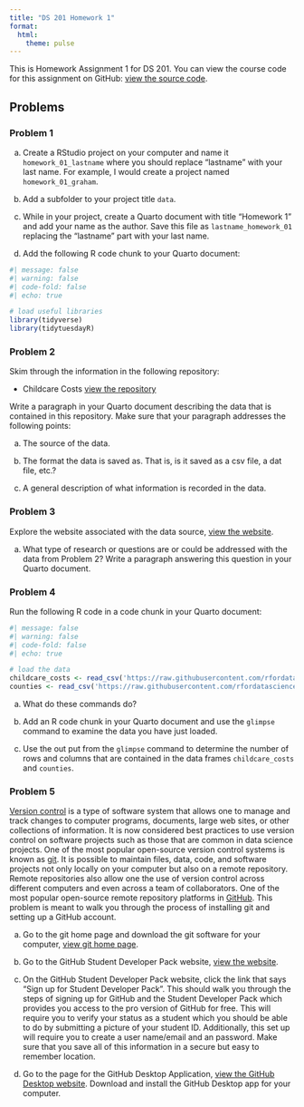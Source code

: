 ```yaml
---
title: "DS 201 Homework 1"
format: 
  html:
    theme: pulse  
---
```


This is Homework Assignment 1 for DS 201. You can view the course code for this assignment on GitHub: [view the source code](https://github.com/jmgraham30/ds_201_assignments/blob/main/homework_01/index.qmd).

## Problems

### Problem 1

a. Create a RStudio project on your computer and name it `homework_01_lastname` where you should replace "lastname" with your last name. For example, I would create a project named `homework_01_graham`. 

b. Add a subfolder to your project title `data`. 

c. While in your project, create a Quarto document with title "Homework 1" and add your name as the author. Save this file as `lastname_homework_01` replacing the "lastname" part with your last name.

d. Add the following R code chunk to your Quarto document:

```r
#| message: false
#| warning: false
#| code-fold: false
#| echo: true

# load useful libraries
library(tidyverse)
library(tidytuesdayR)
```

### Problem 2

Skim through the information in the following repository:

- Childcare Costs [view the repository](https://github.com/rfordatascience/tidytuesday/blob/master/data/2023/2023-05-09/readme.md)

Write a paragraph in your Quarto document describing the data that is contained in this repository. Make sure that your paragraph addresses the following points:

a. The source of the data. 

b. The format the data is saved as. That is, is it saved as a csv file, a dat file, etc.?

c. A general description of what information is recorded in the data.

### Problem 3

Explore the website associated with the data source, [view the website](https://www.dol.gov/agencies/wb/topics/featured-childcare).

a. What type of research or questions are or could be addressed with the data from Problem 2? Write a paragraph answering this question in your Quarto document. 

### Problem 4

Run the following R code in a code chunk in your Quarto document:

```r
#| message: false
#| warning: false
#| code-fold: false
#| echo: true

# load the data
childcare_costs <- read_csv('https://raw.githubusercontent.com/rfordatascience/tidytuesday/master/data/2023/2023-05-09/childcare_costs.csv')
counties <- read_csv('https://raw.githubusercontent.com/rfordatascience/tidytuesday/master/data/2023/2023-05-09/counties.csv')
```

a. What do these commands do? 

b. Add an R code chunk in your Quarto document and use the `glimpse` command to examine the data you have just loaded. 

c. Use the out put from the `glimpse` command to determine the number of rows and columns that are contained in the data frames `childcare_costs` and `counties`.


### Problem 5

[Version control](https://en.wikipedia.org/wiki/Version_control) is a type of software system that allows one to manage and track changes to computer programs, documents, large web sites, or other collections of information. It is now considered best practices to use version control on software projects such as those that are common in data science projects. One of the most popular open-source version control systems is known as [git](https://git-scm.com/). It is possible to maintain files, data, code, and software projects not only locally on your computer but also on a remote repository. Remote repositories also allow one the use of version control across different computers and even across a team of collaborators. One of the most popular open-source remote repository platforms in [GitHub](https://github.com/). This problem is meant to walk you through the process of installing git and setting up a GitHub account. 

a. Go to the git home page and download the git software for your computer, [view git home page](https://git-scm.com/).

b. Go to the GitHub Student Developer Pack website, [view the website](https://education.github.com/pack).

c. On the GitHub Student Developer Pack website, click the link that says "Sign up for Student Developer Pack". This should walk you through the steps of signing up for GitHub and the Student Developer Pack which provides you access to the pro version of GitHub for free. This will require you to verify your status as a student which you should be able to do by submitting a picture of your student ID. Additionally, this set up will require you to create a user name/email and an password. Make sure that you save all of this information in a secure but easy to remember location. 

d. Go to the page for the GitHub Desktop Application, [view the GitHub Desktop website](https://desktop.github.com/). Download and install the GitHub Desktop app for your computer. 


